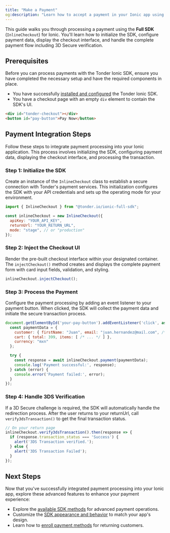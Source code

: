 ```yaml
---
title: "Make a Payment"
og:description: "Learn how to accept a payment in your Ionic app using Tonder's SDK."
---
```


This guide walks you through processing a payment using the **Full SDK** (`InlineCheckout`) for Ionic. You'll learn how to initialize the SDK, configure payment data, display the checkout interface, and handle the complete payment flow including 3D Secure verification.

## Prerequisites

Before you can process payments with the Tonder Ionic SDK, ensure you have completed the necessary setup and have the required components in place.

- You have successfully [installed and configured](/sdk-integration/mobile/ionic/installation) the Tonder Ionic SDK.
- You have a checkout page with an empty `div` element to contain the SDK's UI.

```html
<div id="tonder-checkout"></div>
<button id="pay-button">Pay Now</button>
```

## Payment Integration Steps

Follow these steps to integrate payment processing into your Ionic application. This process involves initializing the SDK, configuring payment data, displaying the checkout interface, and processing the transaction.

### Step 1: Initialize the SDK

Create an instance of the `InlineCheckout` class to establish a secure connection with Tonder's payment services. This initialization configures the SDK with your API credentials and sets up the operating mode for your environment.

```javascript
import { InlineCheckout } from "@tonder.io/ionic-full-sdk";

const inlineCheckout = new InlineCheckout({
  apiKey: "YOUR_API_KEY",
  returnUrl: "YOUR_RETURN_URL",
  mode: "stage", // or "production"
});
```

### Step 2: Inject the Checkout UI

Render the pre-built checkout interface within your designated container. The `injectCheckout()` method creates and displays the complete payment form with card input fields, validation, and styling.

```javascript
inlineCheckout.injectCheckout();
```

### Step 3: Process the Payment

Configure the payment processing by adding an event listener to your payment button. When clicked, the SDK will collect the payment data and initiate the secure transaction process.

```javascript
document.getElementById('your-pay-button').addEventListener('click', async () => {
  const paymentData = {
    customer: { firstName: "Juan", email: "juan.hernandez@mail.com", /* ... */ },
    cart: { total: 399, items: [ /* ... */ ] },
    currency: "mxn"
  };

  try {
    const response = await inlineCheckout.payment(paymentData);
    console.log('Payment successful:', response);
  } catch (error) {
    console.error('Payment failed:', error);
  }
});
```

### Step 4: Handle 3DS Verification

If a 3D Secure challenge is required, the SDK will automatically handle the redirection process. After the user returns to your returnUrl, call `verify3dsTransaction()` to get the final transaction status.

```javascript
// On your return page
inlineCheckout.verify3dsTransaction().then(response => {
  if (response.transaction_status === 'Success') {
    alert('3DS Transaction verified.');
  } else {
    alert('3DS Transaction Failed');
  }
});
```

## Next Steps

Now that you've successfully integrated payment processing into your Ionic app, explore these advanced features to enhance your payment experience:

- Explore the [available SDK methods](/sdk-integration/mobile/ionic/methods) for advanced payment operations.
- Customize the [SDK appearance and behavior](/sdk-integration/mobile/ionic/customization) to match your app's design.
- Learn how to [enroll payment methods](/sdk-integration/mobile/ionic/enroll-payment-method) for returning customers.